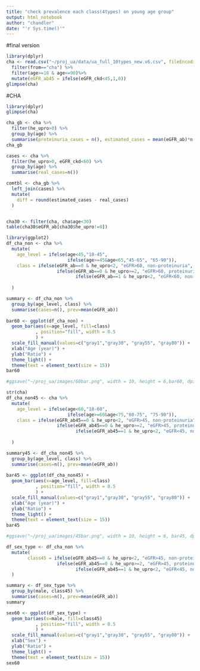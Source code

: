 ```yaml
---
title: "check prevalence each class(4types) on young age group"
output: html_notebook
author: "chandler"
date: "'r Sys.time()'"
---
```


#final version
```r
library(dplyr)
cha <- read.csv("~/proj_ua/data/ua_full_10types_new.v6.csv", fileEncoding = "utf-8") %>%
  filter(from=="cha") %>%
  filter(age>=18 & age<=90)%>%
  mutate(eGFR_ab45 = ifelse(eGFR_ckd<45,1,0))
glimpse(cha)
```

#CHA
```r
library(dplyr)
glimpse(cha)

cha_gb <- cha %>%
  filter(he_upro>0) %>%
  group_by(age) %>%
  summarise(proteinuria_cases = n(), estimated_cases = mean(eGFR_ab)*n())
cha_gb

cases <- cha %>%
  filter(he_upro>0, eGFR_ckd<60) %>%
  group_by(age) %>%
  summarise(real_cases=n())

comtbl <- cha_gb %>%
  left_join(cases) %>%
  mutate(
    diff = round(estimated_cases - real_cases)
  )


cha30 <- filter(cha, cha$age<30)
table(cha30$eGFR_ab[cha30$he_upro!=0])
```

```r
library(ggplot2)
df_cha_non <- cha %>%
  mutate(
    age_level = ifelse(age<45,"18-45",
                       ifelse(age>=45&age<65,"45-65", "65-90")),
    class = ifelse(eGFR_ab==0 & he_upro<2, "eGFR>60, non-proteinuria",
                   ifelse(eGFR_ab==0 & he_upro>=2, "eGFR>60, proteinuria",
                          ifelse(eGFR_ab==1 & he_upro<2, "eGFR<60, non-proteinuria", "eGFR<60, proteinuria")))
    
  )

summary <- df_cha_non %>%
  group_by(age_level, class) %>%
  summarise(cases=n(), prev=mean(eGFR_ab))
  
bar60 <- ggplot(df_cha_non) +
  geom_bar(aes(x=age_level, fill=class)
           , position="fill", width = 0.5
           ) +
  scale_fill_manual(values=c("gray1","gray30", "gray55", "gray80")) +
  xlab("Age (year)") +
  ylab("Ratio") +
  theme_light() +
  theme(text = element_text(size = 15))
bar60

#ggsave("~/proj_ua/images/60bar.png", width = 10, height = 6,bar60, dpi = 300)
```

```r
str(cha)
df_cha_non45 <- cha %>%
  mutate(
    age_level = ifelse(age<60,"18-60",
                       ifelse(age>=60&age<75,"60-75", "75-90")),
    class = ifelse(eGFR_ab45==0 & he_upro<2, "eGFR>45, non-proteinuria",
                   ifelse(eGFR_ab45==0 & he_upro>=2, "eGFR>45, proteinuria",
                          ifelse(eGFR_ab45==1 & he_upro<2, "eGFR<45, non-proteinuria", "eGFR<45, proteinuria")))
    
  )

summary45 <- df_cha_non45 %>%
  group_by(age_level, class) %>%
  summarise(cases=n(), prev=mean(eGFR_ab))
  
bar45 <- ggplot(df_cha_non45) +
  geom_bar(aes(x=age_level, fill=class)
           , position="fill", width = 0.5
           ) +
  scale_fill_manual(values=c("gray1","gray30", "gray55", "gray80")) +
  xlab("Age (year)") +
  ylab("Ratio") +
  theme_light() +
  theme(text = element_text(size = 15))
bar45

#ggsave("~/proj_ua/images/45bar.png", width = 10, height = 6, bar45, dpi = 300)
```

```r
df_sex_type <- df_cha_non %>%
  mutate(
        class45 = ifelse(eGFR_ab45==0 & he_upro<2, "eGFR>45, non-proteinuria",
                   ifelse(eGFR_ab45==0 & he_upro>=2, "eGFR>45, proteinuria",
                          ifelse(eGFR_ab45==1 & he_upro<2, "eGFR<45, non-proteinuria", "eGFR<45, proteinuria")))
  )

summary <- df_sex_type %>%
  group_by(male, class45) %>%
  summarise(cases=n(), prev=mean(eGFR_ab))
summary

sex60 <- ggplot(df_sex_type) +
  geom_bar(aes(x=male, fill=class45)
           , position="fill", width = 0.5
           ) +
  scale_fill_manual(values=c("gray1","gray30", "gray55", "gray80")) +
  xlab("Sex") +
  ylab("Ratio") +
  theme_light() +
  theme(text = element_text(size = 15))
sex60

```

